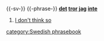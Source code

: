 {{-sv-}}
{{-phrase-}}
'''[[det#Swedish|det]] [[tror#Swedish|tror]] [[jag#Swedish|jag]] [[inte#Swedish|inte]]'''

#[[I don't think so]]

[[category:Swedish phrasebook]]